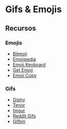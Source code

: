 # Gifs & Emojis

## Recursos

### Emojis

- [Bitmoji](https://www.bitmoji.com/)
- [Emojipedia](https://emojipedia.org/)
- [Emoji Keyboard](https://emojikeyboard.org/)
- [Get Emoji](https://getemoji.com/)
- [Emoji Copy](https://www.emojicopy.com/)

### Gifs

- [Giphy](https://giphy.com/)
- [Tenor](https://tenor.com/)
- [Imgur](https://imgur.com/)
- [Reddit Gifs](https://www.reddit.com/r/gifs/)
- [Gifbin](https://www.gifbin.com/)